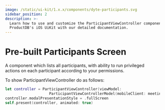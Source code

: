 ```yaml
---
image: /static/ui-kit/1.x.x/components/dyte-participants.svg
sidebar_position: 2
description: >-
  Learn how to use and customize the ParticipantViewController component in
  ProductDB's iOS UiKit with our detailed documentation.
---
```


# Pre-built Participants Screen

A component which lists all participants, with ability to run privileged actions
on each participant according to your permissions.

To show ParticipantViewController do as follows:

```swift
let controller = ParticipantViewController(viewModel:
                    ParticipantViewControllerModel(mobileClient: meeting))
controller.modalPresentationStyle = .fullScreen
self.present(controller, animated: true)
```

<head>
  <title>iOS ParticipantViewController</title>
</head>
